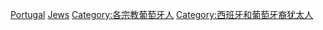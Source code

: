 [[Category:各國猶太人|Portugal]]
[[Category:各族群葡萄牙人|Jews]]
[[Category:各宗教葡萄牙人|Category:各宗教葡萄牙人]]
[[Category:西班牙和葡萄牙裔犹太人|Category:西班牙和葡萄牙裔犹太人]]